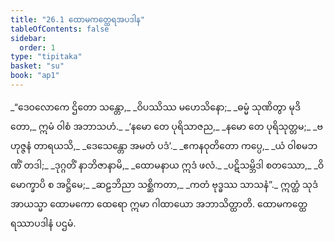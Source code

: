 ```yaml
---
title: "26.1 ထောမကတ္ထေရအပဒါန"
tableOfContents: false
sidebar:
  order: 1
type: "tipitaka"
basket: "su"
book: "ap1"
---
```



<DynamicBreadcrumb />

<Division number="1" book="ap1" e="ch" v="20" p="255">

<Paragraph number="3094" type="verses" book="ap1">
_“ဒေဝလောကေ ဌိတော သန္တော,_  
_ဝိပဿိဿ မဟေသိနော;_  
_ဓမ္မံ သုဏိတွာ မုဒိတော,_  
ဣမံ ဝါစံ အဘာသဟံ._  

</Paragraph>

</Division>
<Division number="2" book="ap1" e="ch" v="20" p="255">

<Paragraph number="3095" type="verses" book="ap1">
_‘နမော တေ ပုရိသာဇည,_  
_နမော တေ ပုရိသုတ္တမ;_  
_ဗဟုဇ္ဇနံ တာရယသိ,_  
_ဒေသေန္တော အမတံ ပဒံ’._  

</Paragraph>

</Division>
<Division number="3" book="ap1" e="ch" v="20" p="255">

<Paragraph number="3096" type="verses" book="ap1">
_ဧကနဝုတိတော ကပ္ပေ,_  
_ယံ ဝါစမဘဏိံ တဒါ;_  
_ဒုဂ္ဂတိံ နာဘိဇာနာမိ,_  
_ထောမနာယ ဣဒံ ဖလံ._  

</Paragraph>

</Division>
<Division number="4" book="ap1" e="ch" v="20" p="255">

<Paragraph number="3097" type="verses" book="ap1">
_ပဋိသမ္ဘိဒါ စတဿော,_  
_ဝိမောက္ခာပိ စ အဋ္ဌိမေ;_  
_ဆဠဘိညာ သစ္ဆိကတာ,_  
_ကတံ ဗုဒ္ဓဿ သာသနံ”._  

</Paragraph>

<Paragraph number="3098" book="ap1">
ဣတ္ထံ သုဒံ အာယသ္မာ ထောမကော ထေရော ဣမာ ဂါထာယော အဘာသိတ္ထာတိ.

</Paragraph>
</Division>

<Paragraph number="3099" type="center" book="ap1">
ထောမကတ္ထေရဿာပဒါနံ ပဌမံ.
</Paragraph>